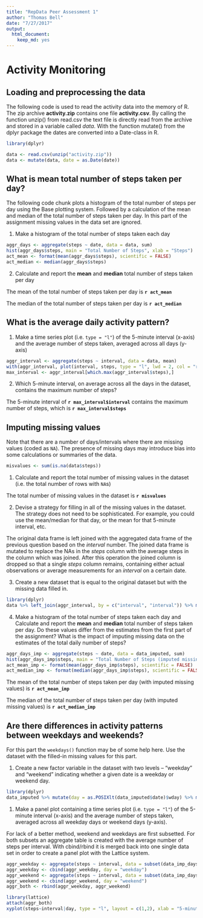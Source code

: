 ---
title: "RepData Peer Assessment 1"
author: "Thomas Bell"
date: "7/27/2017"
output: 
  html_document: 
    keep_md: yes
---

# Activity Monitoring


## Loading and preprocessing the data

The following code is used to read the activity data into the memory of R. The zip archive **activity.zip** contains one file **activity.csv**. By calling the function unzip() from read.csv the text file is directly read from the archive and stored in a variable called *data*. With the function mutate() from the dplyr package the dates are converted into a Date-class in R.

```{r loading, warning=FALSE, message=FALSE, cache=TRUE}
library(dplyr)

data <- read.csv(unzip("activity.zip"))
data <- mutate(data, date = as.Date(date))
```

## What is mean total number of steps taken per day?

The following code chunk plots a histogram of the total number of steps per day using the Base plotting system. Followed by a calculation of the mean and median of the total number of steps taken per day. In this part of the assignment missing values in the data set are ignored.

1. Make a histogram of the total number of steps taken each day

```{r total-mean-median}
aggr_days <- aggregate(steps ~ date, data = data, sum)
hist(aggr_days$steps, main = "Total Number of Steps", xlab = "Steps")
act_mean <- format(mean(aggr_days$steps), scientific = FALSE)
act_median <- median(aggr_days$steps)
```

2. Calculate and report the **mean** and **median** total number of steps taken per day

The mean of the total number of steps taken per day is **`r act_mean`**

The median of the total number of steps taken per day is **`r act_median`**


## What is the average daily activity pattern?

1. Make a time series plot (i.e. `type = "l"`) of the 5-minute interval (x-axis) and the average number of steps taken, averaged across all days (y-axis)

```{r daily-pattern}
aggr_interval <- aggregate(steps ~ interval, data = data, mean)
with(aggr_interval, plot(interval, steps, type = "l", lwd = 2, col = "red", main = "Time Series Average Number of Steps", xlab = "5-minute intervals"))
max_interval <- aggr_interval[which.max(aggr_interval$steps),]

```

2. Which 5-minute interval, on average across all the days in the dataset, contains the maximum number of steps?

The 5-minute interval of **`r max_interval$interval`** contains the maximum number of steps, which is **`r max_interval$steps`**

## Imputing missing values

Note that there are a number of days/intervals where there are missing
values (coded as `NA`). The presence of missing days may introduce
bias into some calculations or summaries of the data.

```{r missing-values}
misvalues <- sum(is.na(data$steps))
```

1. Calculate and report the total number of missing values in the dataset (i.e. the total number of rows with `NA`s)

The total number of missing values in the dataset is **`r misvalues`**

2. Devise a strategy for filling in all of the missing values in the dataset. The strategy does not need to be sophisticated. For example, you could use the mean/median for that day, or the mean for that 5-minute interval, etc.

The original data frame is left joined with the aggregated data frame of the previous question based on the *interval* number. The joined data frame is mutated to replace the NAs in the *steps* column with the average steps in the column which was joined. After this operation the joined column is dropped so that a single *steps* column remains, containing either actual observations or average measurements for an *interval* on a certain date.

3. Create a new dataset that is equal to the original dataset but with the missing data filled in.

```{r impute-missing, warning=FALSE, message=FALSE}
library(dplyr)
data %>% left_join(aggr_interval, by = c("interval", "interval")) %>% mutate(steps.x = as.double(steps.x)) %>% mutate(steps.x = if_else(is.na(steps.x), steps.y, steps.x)) %>% select(-steps.y) %>% rename(steps = steps.x)-> data_imputed
```

4. Make a histogram of the total number of steps taken each day and Calculate and report the **mean** and **median** total number of steps taken per day. Do these values differ from the estimates from the first part of the assignment? What is the impact of imputing missing data on the estimates of the total daily number of steps?

```{r total-mean-median-imputed}
aggr_days_imp <- aggregate(steps ~ date, data = data_imputed, sum)
hist(aggr_days_imp$steps, main = "Total Number of Steps (imputed missing values)", xlab = "Steps")
act_mean_imp <- format(mean(aggr_days_imp$steps), scientific = FALSE)
act_median_imp <- format(median(aggr_days_imp$steps), scientific = FALSE)
```

The mean of the total number of steps taken per day (with imputed missing values) is **`r act_mean_imp`**

The median of the total number of steps taken per day (with imputed missing values) is **`r act_median_imp`**


## Are there differences in activity patterns between weekdays and weekends?

For this part the `weekdays()` function may be of some help here. Use
the dataset with the filled-in missing values for this part.

1. Create a new factor variable in the dataset with two levels -- "weekday" and "weekend" indicating whether a given date is a weekday or weekend day.

```{r days-factor}
library(dplyr)
data_imputed %>% mutate(day = as.POSIXlt(data_imputed$date)$wday) %>% mutate(day = ifelse(day %in% 1:5, "weekday", "weekend")) %>% mutate(day = factor(.$day, c("weekday","weekend"))) -> data_imp_days
```

1. Make a panel plot containing a time series plot (i.e. `type = "l"`) of the 5-minute interval (x-axis) and the average number of steps taken, averaged across all weekday days or weekend days (y-axis). 

For lack of a better method, weekend and weekdays are first subsetted. For both subsets an aggregate table is created with the average number of steps per interval. With cbind/rbind it is merged back into one single data set in order to create a panel plot with the Lattice system.

```{r time-series-panel, warning=FALSE, message=FALSE}
aggr_weekday <- aggregate(steps ~ interval, data = subset(data_imp_days, day == "weekday"), mean)
aggr_weekday <- cbind(aggr_weekday, day = "weekday")
aggr_weekend <- aggregate(steps ~ interval, data = subset(data_imp_days, day == "weekend"), mean)
aggr_weekend <- cbind(aggr_weekend, day = "weekend")
aggr_both <- rbind(aggr_weekday, aggr_weekend)

library(lattice)
attach(aggr_both)
xyplot(steps~interval|day, type = "l", layout = c(1,2), xlab = "5-minute interval", main = "Time Series Average Number of Steps")
```